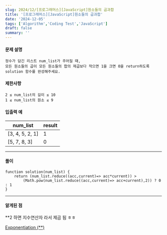 ```yaml
---
slug: 2024/12/[프로그래머스][JavaScript]원소들의 곱과합
title: '[프로그래머스][JavaScript]원소들의 곱과합'
date: '2024-12-05'
tags: ['Algorithm','Coding Test','JavaScript']
draft: false
summary: ''
---
```

#### 문제 설명
    정수가 담긴 리스트 num_list가 주어질 때, 
    모든 원소들의 곱이 모든 원소들의 합의 제곱보다 작으면 1을 크면 0을 return하도록 solution 함수를 완성해주세요.
#### 제한사항
````
2 ≤ num_list의 길이 ≤ 10
1 ≤ num_list의 원소 ≤ 9
````
#### 입출력 예
|num_list|	result|
|---|-----|
|[3, 4, 5, 2, 1]|	1|
|[5, 7, 8, 3]|	0|
---
#### 풀이
````
function solution(num_list) {
    return (num_list.reduce((acc,current)=> acc*current)) >
        (Math.pow(num_list.reduce((acc,current)=> acc+current),2)) ? 0 : 1
}
````
---
#### 알게된 점
**2 하면 지수연산자 라서 제곱 됨 ㅎㅎ

[Exponentiation (**)](https://developer.mozilla.org/ko/docs/Web/JavaScript/Reference/Operators/Exponentiation)